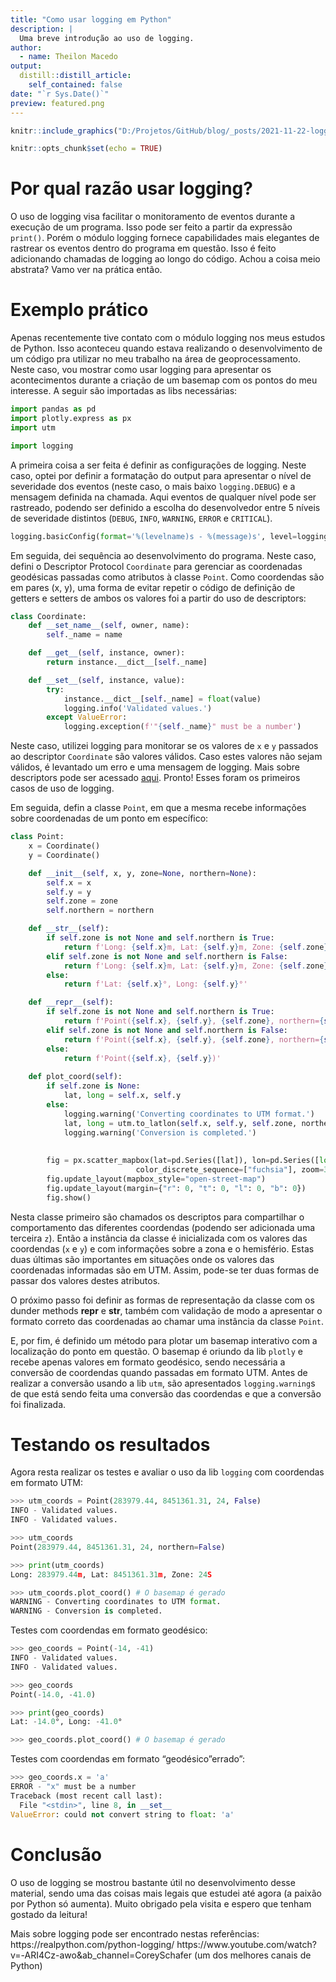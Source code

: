 ```yaml
---
title: "Como usar logging em Python"
description: |
  Uma breve introdução ao uso de logging.
author:
  - name: Theilon Macedo
output:
  distill::distill_article:
    self_contained: false
date: "`r Sys.Date()`"
preview: featured.png
---
```


```r
knitr::include_graphics("D:/Projetos/GitHub/blog/_posts/2021-11-22-logging-Python/featured.png")

```

```r
knitr::opts_chunk$set(echo = TRUE)
```

# Por qual razão usar logging?

O uso de logging visa facilitar o monitoramento de eventos durante a execução de um programa. Isso pode ser feito a partir da expressão `print()`. Porém o módulo logging fornece capabilidades mais elegantes de rastrear os eventos dentro do programa em questão. Isso é feito adicionando chamadas de logging ao longo do código. Achou a coisa meio abstrata? Vamo ver na prática então.  


# Exemplo prático  
Apenas recentemente tive contato com o módulo logging nos meus estudos de Python. Isso aconteceu quando estava realizando o desenvolvimento de um código pra utilizar no meu trabalho na área de geoprocessamento. Neste caso, vou mostrar como usar logging para apresentar os acontecimentos durante a criação de um basemap com os pontos do meu interesse. A seguir são importadas as libs necessárias:  


```python
import pandas as pd
import plotly.express as px
import utm

import logging
```

A primeira coisa a ser feita é definir as configurações de logging. Neste caso, optei por definir a formatação do output para apresentar o nível de severidade dos eventos (neste caso, o mais baixo `logging.DEBUG`) e a mensagem definida na chamada. Aqui eventos de qualquer nível pode ser rastreado, podendo ser definido a escolha do desenvolvedor entre 5 níveis de severidade distintos (`DEBUG`, `INFO`, `WARNING`, `ERROR` e `CRITICAL`).  


```python

logging.basicConfig(format='%(levelname)s - %(message)s', level=logging.DEBUG)

```

Em seguida, dei sequência ao desenvolvimento do programa. Neste caso, defini o Descriptor Protocol `Coordinate` para gerenciar as coordenadas geodésicas passadas como atributos à classe `Point`. Como coordendas são em pares (x, y), uma forma de evitar repetir o código de definição de getters e setters de ambos os valores foi a partir do uso de descriptors:  

```python

class Coordinate:
    def __set_name__(self, owner, name):
        self._name = name

    def __get__(self, instance, owner):
        return instance.__dict__[self._name]

    def __set__(self, instance, value):
        try:
            instance.__dict__[self._name] = float(value)
            logging.info('Validated values.')
        except ValueError:
            logging.exception(f'"{self._name}" must be a number')


```

Neste caso, utilizei logging para monitorar se os valores de `x` e `y` passados ao descriptor `Coordinate` são valores válidos. Caso estes valores não sejam válidos, é levantado um erro e uma mensagem de logging. Mais sobre descriptors pode ser acessado [aqui](https://docs.python.org/3/howto/descriptor.html). Pronto! Esses foram os primeiros casos de uso de logging.   

Em seguida, defin a classe `Point`, em que a mesma recebe informações sobre coordenadas de um ponto em específico:  

```python
class Point:
    x = Coordinate()
    y = Coordinate()

    def __init__(self, x, y, zone=None, northern=None):
        self.x = x
        self.y = y
        self.zone = zone
        self.northern = northern

    def __str__(self):
        if self.zone is not None and self.northern is True:
            return f'Long: {self.x}m, Lat: {self.y}m, Zone: {self.zone}N'
        elif self.zone is not None and self.northern is False:
            return f'Long: {self.x}m, Lat: {self.y}m, Zone: {self.zone}S'
        else:
            return f'Lat: {self.x}°, Long: {self.y}°'

    def __repr__(self):
        if self.zone is not None and self.northern is True:
            return f'Point({self.x}, {self.y}, {self.zone}, northern={self.northern})'
        elif self.zone is not None and self.northern is False:
            return f'Point({self.x}, {self.y}, {self.zone}, northern={self.northern})'
        else:
            return f'Point({self.x}, {self.y})'
    
    def plot_coord(self):        
        if self.zone is None:
            lat, long = self.x, self.y            
        else:
            logging.warning('Converting coordinates to UTM format.')
            lat, long = utm.to_latlon(self.x, self.y, self.zone, northern=self.northern)
            logging.warning('Conversion is completed.')
            
            
        fig = px.scatter_mapbox(lat=pd.Series([lat]), lon=pd.Series([long]),
                            color_discrete_sequence=["fuchsia"], zoom=3, height=300)
        fig.update_layout(mapbox_style="open-street-map")
        fig.update_layout(margin={"r": 0, "t": 0, "l": 0, "b": 0})
        fig.show()

```

Nesta classe primeiro são chamados os descriptos para compartilhar o comportamento das diferentes coordendas (podendo ser adicionada uma terceira `z`). Então a instância da classe é inicializada com os valores das coordendas (`x` e `y`) e com informações sobre a zona e o hemisfério. Estas duas últimas são importantes em situações onde os valores das coordenadas informadas são em UTM. Assim, pode-se ter duas formas de passar dos valores destes atributos.  

O próximo passo foi definir as formas de representação da classe com os dunder methods __repr__ e __str__, também com validação de modo a apresentar o formato correto das coordenadas ao chamar uma instância da classe `Point`.   

E, por fim, é definido um método para plotar um basemap interativo com a localização do ponto em questão. O basemap é oriundo da lib `plotly` e recebe apenas valores em formato geodésico, sendo necessária a conversão de coordendas quando passadas em formato UTM. Antes de realizar a conversão usando a lib `utm`,  são apresentados `logging.warning`s de que está sendo feita uma conversão das coordendas e que a conversão foi finalizada.   

# Testando os resultados
Agora resta realizar os testes e avaliar o uso da lib `logging` com coordendas em formato UTM:  

```python

>>> utm_coords = Point(283979.44, 8451361.31, 24, False)
INFO - Validated values.
INFO - Validated values.

>>> utm_coords
Point(283979.44, 8451361.31, 24, northern=False)

>>> print(utm_coords)
Long: 283979.44m, Lat: 8451361.31m, Zone: 24S

>>> utm_coords.plot_coord() # O basemap é gerado
WARNING - Converting coordinates to UTM format.
WARNING - Conversion is completed.

```

Testes com coordendas em formato geodésico:  

```python

>>> geo_coords = Point(-14, -41)
INFO - Validated values.
INFO - Validated values.

>>> geo_coords
Point(-14.0, -41.0) 

>>> print(geo_coords)      
Lat: -14.0°, Long: -41.0°  

>>> geo_coords.plot_coord() # O basemap é gerado

```

Testes com coordendas em formato "geodésico "errado":  

```python

>>> geo_coords.x = 'a'
ERROR - "x" must be a number
Traceback (most recent call last):
  File "<stdin>", line 8, in __set__
ValueError: could not convert string to float: 'a'

```

# Conclusão
O uso de logging se mostrou bastante útil no desenvolvimento desse material, sendo uma das coisas mais legais que estudei até agora (a paixão por Python só aumenta). Muito obrigado pela visita e espero que tenham gostado da leitura!

Mais sobre logging pode ser encontrado nestas referências:  
https://realpython.com/python-logging/
https://www.youtube.com/watch?v=-ARI4Cz-awo&ab_channel=CoreySchafer (um dos melhores canais de Python)